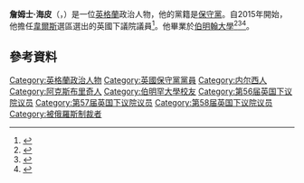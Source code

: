 {{Infobox officeholder
|name             = 詹姆士·海皮<br>James Heappey
|honorific-suffix = [[國會議員_(英國)|MP]]
|image            = Official portrait of James Heappey crop 2.jpg
|office1          = {{le|武裝部隊政務次官|Parliamentary Under-Secretary of State for the Armed Forces}}
|term_start1      = 2020年2月13日
|term_end1        = 
|primeminister1   = [[鮑里斯·強森|鮑里斯·強森]]
|predecessor1     = [[卓雅敏|安妮-馬里·屈維里安]]
|successor1       = 
|office2          = {{le|國防採購政務次官|Minister for Defence Procurement|}}
|term_start2      = 2019年12月16日
|term_end2        = 2020年2月13日
|primeminister2   = 鮑里斯·強森
|predecessor2     = 安妮-馬里·屈維里安
|successor2       = [[傑瑞米·奎因|傑瑞米·奎因]]
|office3          = {{le|首相議會私人秘書|Parliamentary Private Secretary to the Prime Minister}}
|term_start3      = 2019年8月4日
|term_end3        = 2019年12月16日
|alongside3       = [[亞歷克斯·伯格哈特|亞歷克斯·伯格哈特]]
|primeminister3   = 鮑里斯·強森
|predecessor3     = [[安德魯·博維|安德魯·博維]]
|successor3       = {{le|裘蒂·哈里森|Trudy Harrison}}
|office4          = [[英國國會|英國國會]][[韋爾斯_(英國國會選區)|韋爾斯選區]][[國會議員_(英國)|議員]]
|term_start4      = 2015年5月7日
|term_end4        = 
|predecessor4     = {{le|泰莎·蒙特|Tessa Munt}}
|successor4       = 
|majority4        = 9,991（16.2%）
|birth_date       = {{birth date and age|1981|1|30|df=y}}
|birth_place      = {{UK}}[[英格蘭|英格蘭]]{{le|奈爾希|Nailsea}}
|death_date       = 
|death_place      = 
|party            = [[保守黨_(英國)|保守黨]]
|spouse           = 凱特·海皮（Kate Heappey）
|education        = [[伯明罕大學|伯明罕大學]]（[[文學學士|BA]]）<br>[[桑赫斯特皇家軍事學院|桑赫斯特皇家軍事學院]]
|website          = {{url|jamesheappey.org.uk}}
|allegiance       = {{UK}}
|branch           = {{army|United Kingdom}}
|rank             = [[少校|少校]]
}}

'''詹姆士·海皮'''（{{lang-en|James Heappey}}，{{bd|1981年|1月30日}}）是一位[[英格蘭|英格蘭]]政治人物，他的黨籍是[[保守黨_(英國)|保守黨]]。自2015年開始，他擔任[[韋爾斯_(英國國會選區)|韋爾斯]]選區選出的英國下議院議員<ref>{{cite web|title=Wells|url=http://www.bbc.co.uk/news/politics/constituencies/E14001026|publisher=BBC|accessdate=8 May 2015|archive-date=2015-07-03|archive-url=https://web.archive.org/web/20150703200517/http://www.bbc.co.uk/news/politics/constituencies/E14001026|dead-url=no}}</ref>。他畢業於[[伯明翰大學|伯明翰大學]]<ref>{{cite web|title=Wells|url=http://ukpollingreport.co.uk/2015guide/wells/|publisher=UK Polling Report|accessdate=8 May 2015|archive-date=2016-06-13|archive-url=https://web.archive.org/web/20160613113009/http://ukpollingreport.co.uk/2015guide/wells/|dead-url=no}}</ref><ref>{{cite web|title=James Heappey|url=http://www.mhpc.com/election2015/candidates/james-heappey/|publisher=MHP|accessdate=8 May 2015}}{{dead link|date=十月 2017 |bot=InternetArchiveBot }}</ref><ref>{{cite news|title=Wells MP Conservative hopeful James Heappey meets Compton Bishop and Cross Conservatives|url=http://www.westerndailypress.co.uk/Wells-MP-Conservative-hopeful-James-Heappey-meets/story-18382628-detail/story.html|accessdate=8 May 2015|work=Western Daily Press|date=11 March 2013|deadurl=yes|archiveurl=https://web.archive.org/web/20150518071015/http://www.westerndailypress.co.uk/Wells-MP-Conservative-hopeful-James-Heappey-meets/story-18382628-detail/story.html|archivedate=2015年5月18日}}</ref>。

==參考資料==
{{Reflist}}

{{DEFAULTSORT: Heappey, James}}
[[Category:英格蘭政治人物|Category:英格蘭政治人物]]
[[Category:英國保守黨黨員|Category:英國保守黨黨員]]
[[Category:内尔西人|Category:内尔西人]]
[[Category:阿克斯布里奇人|Category:阿克斯布里奇人]]
[[Category:伯明罕大學校友|Category:伯明罕大學校友]]
[[Category:第56届英国下议院议员|Category:第56届英国下议院议员]]
[[Category:第57届英国下议院议员|Category:第57届英国下议院议员]]
[[Category:第58届英国下议院议员|Category:第58届英国下议院议员]]
[[Category:被俄羅斯制裁者|Category:被俄羅斯制裁者]]
